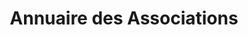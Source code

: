 ---
layout: ../../../layouts/AssoSort.astro
title: "Annuaire des Associations"
typeFilter: filiere
affiliationFilter: celsa
---